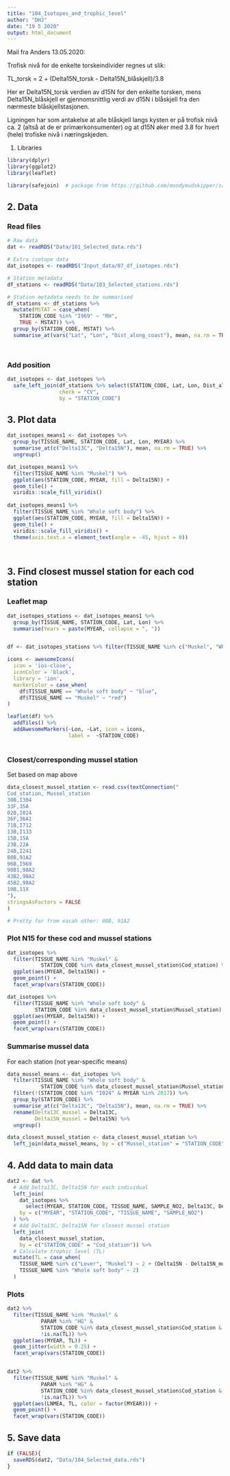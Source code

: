 ```yaml
---
title: "104_Isotopes_and_trophic_level"
author: "DHJ"
date: "19 5 2020"
output: html_document
---
```



Mail fra Anders 13.05.2020:  
  
Trofisk nivå for de enkelte torskeindivider regnes ut slik:
  
TL_torsk = 2 + (Delta15N_torsk - Delta15N_blåskjell)/3.8  
  
Her er Delta15N_torsk verdien av d15N for den enkelte torsken, mens Delta15N_blåskjell er gjennomsnittlig verdi av d15N i blåskjell fra den nærmeste blåskjellstasjonen.  

Ligningen har som antakelse at alle blåskjell langs kysten er på trofisk nivå ca. 2 (altså at de er primærkonsumenter) og at d15N øker med 3.8 for hvert (hele) trofiske nivå i næringskjeden.


1. Libraries  
```r

library(dplyr)
library(ggplot2)
library(leaflet)

library(safejoin)  # package from https://github.com/moodymudskipper/safejoin 


```


## 2. Data

### Read files  
```r

# Raw data  
dat <- readRDS("Data/101_Selected_data.rds")

# Extra isotope data
dat_isotopes <- readRDS("Input_data/87_df_isotopes.rds")

# Station metadata
df_stations <- readRDS("Data/103_Selected_stations.rds")

# Station metadata needs to be summarised  
df_stations <- df_stations %>%
  mutate(MSTAT = case_when(
    STATION_CODE %in% "I969" ~ "RH",
    TRUE ~ MSTAT)) %>%
  group_by(STATION_CODE, MSTAT) %>%
  summarise_at(vars("Lat", "Lon", "Dist_along_coast"), mean, na.rm = TRUE)




```

### Add position       
```r

dat_isotopes <- dat_isotopes %>%
  safe_left_join(df_stations %>% select(STATION_CODE, Lat, Lon, Dist_along_coast, MSTAT), 
                 check = "CV",
                 by = "STATION_CODE")

```

## 3. Plot data  
```r

dat_isotopes_means1 <- dat_isotopes %>%
  group_by(TISSUE_NAME, STATION_CODE, Lat, Lon, MYEAR) %>%
  summarise_at(c("Delta13C", "Delta15N"), mean, na.rm = TRUE) %>%
  ungroup()

dat_isotopes_means1 %>%
  filter(TISSUE_NAME %in% "Muskel") %>%
  ggplot(aes(STATION_CODE, MYEAR, fill = Delta15N)) +
  geom_tile() +
  viridis::scale_fill_viridis()
  
dat_isotopes_means1 %>%
  filter(TISSUE_NAME %in% "Whole soft body") %>%
  ggplot(aes(STATION_CODE, MYEAR, fill = Delta15N)) +
  geom_tile() +
  viridis::scale_fill_viridis() +
  theme(axis.text.x = element_text(angle = -45, hjust = 0))
  
  

```


## 3. Find closest mussel station for each cod station   

### Leaflet map  
```r

dat_isotopes_stations <- dat_isotopes_means1 %>%
  group_by(TISSUE_NAME, STATION_CODE, Lat, Lon) %>%
  summarise(Years = paste(MYEAR, collapse = ", ")) 


df <- dat_isotopes_stations %>% filter(TISSUE_NAME %in% c("Muskel", "Whole soft body"))

icons <- awesomeIcons(
  icon = 'ios-close',
  iconColor = 'black',
  library = 'ion',
  markerColor = case_when(
    df$TISSUE_NAME == "Whole soft body" ~ "blue",
    df$TISSUE_NAME == "Muskel" ~ "red")
)

leaflet(df) %>%
  addTiles() %>%
  addAwesomeMarkers(~Lon, ~Lat, icon = icons,
                    label =  ~STATION_CODE)
  
```


### Closest/corresponding mussel station   
Set based on map above  
```r

data_closest_mussel_station <- read.csv(textConnection("
Cod_station, Mussel_station
30B,I304
33F,35A
02B,I024
36F,36A1
71B,I712
13B,I133
15B,15A
23B,22A
24B,I241
80B,91A2
96B,I969
98B1,98A2
43B2,98A2
45B2,98A2
10B,11X
"),
stringsAsFactors = FALSE
)

# Pretty far from eacah other: 80B, 91A2

```

### Plot N15 for these cod and mussel stations  
```r
dat_isotopes %>%
  filter(TISSUE_NAME %in% "Muskel" &
           STATION_CODE %in% data_closest_mussel_station$Cod_station) %>%
  ggplot(aes(MYEAR, Delta15N)) +
  geom_point() +
  facet_wrap(vars(STATION_CODE))

dat_isotopes %>%
  filter(TISSUE_NAME %in% "Whole soft body" &
         STATION_CODE %in% data_closest_mussel_station$Mussel_station) %>%
  ggplot(aes(MYEAR, Delta15N)) +
  geom_point() +
  facet_wrap(vars(STATION_CODE))

```

### Summarise mussel data  
For each station (not year-specific means)  
```r

data_mussel_means <- dat_isotopes %>%
  filter(TISSUE_NAME %in% "Whole soft body" & 
           STATION_CODE %in% data_closest_mussel_station$Mussel_station) %>%
  filter(!(STATION_CODE %in% "I024" & MYEAR %in% 2017)) %>%
  group_by(STATION_CODE) %>%
  summarise_at(c("Delta13C", "Delta15N"), mean, na.rm = TRUE) %>%
  rename(Delta13C_mussel = Delta13C,
         Delta15N_mussel = Delta15N) %>%
  ungroup()

data_closest_mussel_station <- data_closest_mussel_station %>%
  left_join(data_mussel_means, by = c("Mussel_station" = "STATION_CODE"))

```



## 4. Add data to main data   
```r

dat2 <- dat %>%
  # Add Delta13C, Delta15N for each individual
  left_join(
    dat_isotopes %>% 
      select(MYEAR, STATION_CODE, TISSUE_NAME, SAMPLE_NO2, Delta13C, Delta15N), 
    by = c("MYEAR", "STATION_CODE", "TISSUE_NAME", "SAMPLE_NO2")
  ) %>%
  # Add Delta13C, Delta15N for closest mussel station
  left_join(
    data_closest_mussel_station, 
    by = c("STATION_CODE" = "Cod_station")) %>%
  # Calculate trophic level (TL)
  mutate(TL = case_when(
    TISSUE_NAME %in% c("Lever", "Muskel") ~ 2 + (Delta15N - Delta15N_mussel)/3.8,
    TISSUE_NAME %in% "Whole soft body" ~ 2)
  )


```


### Plots  
```r

dat2 %>%
  filter(TISSUE_NAME %in% "Muskel" &
           PARAM %in% "HG" &
           STATION_CODE %in% data_closest_mussel_station$Cod_station &
           !is.na(TL)) %>%
  ggplot(aes(MYEAR, TL)) +
  geom_jitter(width = 0.25) +
  facet_wrap(vars(STATION_CODE))


dat2 %>%
  filter(TISSUE_NAME %in% "Muskel" &
           PARAM %in% "HG" &
           STATION_CODE %in% data_closest_mussel_station$Cod_station &
           !is.na(TL)) %>%
  ggplot(aes(LNMEA, TL, color = factor(MYEAR))) +
  geom_point() +
  facet_wrap(vars(STATION_CODE))

```


## 5. Save data  
```r

if (FALSE){
  saveRDS(dat2, "Data/104_Selected_data.rds")
}
```

